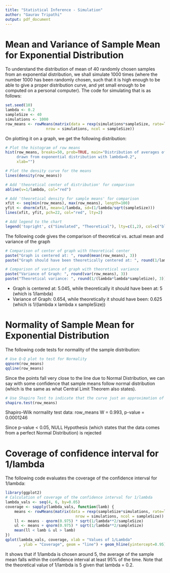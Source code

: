 ```yaml
---
title: "Statistical Inference - Simulation"
author: "Gaurav Tripathi"
output: pdf_document
---
```


# Mean and Variance of Sample Mean for Exponential Distribution

To understand the distribution of mean of 40 randomly chosen samples from an exponential distribution, we shall simulate 1000 times (where the number 1000 has been randomly chosen, such that it is high enough to be able to give a proper distribution curve, and yet small enough to be computed on a personal computer). The code for simulating that is as follows:

```r
set.seed(10)
lambda <- 0.2
sampleSize <- 40
simulations <- 1000
row_means <- rowMeans(matrix(data = rexp(simulations*sampleSize, rate=lambda), 
                  nrow = simulations, ncol = sampleSize))
```

On plotting it on a graph, we get the following distribution:

```r
# Plot the histogram of row means
hist(row_means, breaks=50, prob=TRUE, main="Distribution of averages of samples,
     drawn from exponential distribution with lambda=0.2",
     xlab="")

# Plot the density curve for the means
lines(density(row_means))

# Add 'theoretical center of distribution' for comparison
abline(v=1/lambda, col="red")

# Add 'theoretical density for sample means' for comparison
xfit <- seq(min(row_means), max(row_means), length=100)
yfit <- dnorm(xfit, mean=1/lambda, sd=(1/lambda/sqrt(sampleSize)))
lines(xfit, yfit, pch=22, col="red", lty=2)

# Add legend to the chart
legend('topright', c("Simulated", "Theoretical"), lty=c(1,2), col=c("black", "red"))

```

The following code gives the comparison of theoretical vs. actual mean and variance of the graph

```r
# Comparison of center of graph with theoretical center
paste("Graph is centered at: ", round(mean(row_means), 3))
paste("Graph should have been theoretically centered at: ", round(1/lambda, 3))

# Comparison of variance of graph with theoretical variance
paste("Variance of Graph: ", round(var(row_means), 3))
paste("Theoretical variance: ", round(1/(lambda*lambda*sampleSize), 3))
```
- Graph is centered at:  5.045, while theoretically it should have been at: 5 (which is 1/lambda)
- Variance of Graph:  0.654, while theoretically it should have been: 0.625 (which is 1/(lambda x lambda x sampleSize))

# Normality of Sample Mean for Exponential Distribution

The following code tests for normality of the sample distribution:

```r
# Use Q-Q plot to test for Normality
qqnorm(row_means)
qqline(row_means)
```

Since the points fall very close to the line due to Normal Distribution, we can say with some confidence that sample means follow normal distribution (which is the same as what Central Limit Theorem also states).

```r
# Use Shapiro Test to indicate that the curve just an approximation of normal distribution
shapiro.test(row_means)
```
Shapiro-Wilk normality test
data:  row_means
W = 0.993, p-value = 0.0001246

Since p-value < 0.05, NULL Hypothesis (which states that the data comes from a perfect Normal Distribution) is rejected

# Coverage of confidence interval for 1/lambda

The following code evaluates the coverage of the confidence interval for 1/lambda:

```r
library(ggplot2)
# Calculation of coverage of the confidence interval for 1/lambda
lambda_vals <- seq(4, 6, by=0.05)
coverage <- sapply(lambda_vals, function(lamb) {
    means <- rowMeans(matrix(data = rexp(sampleSize*simulations, rate=lambda),
                               nrow = simulations, ncol = sampleSize))
    ll <- means - qnorm(0.975) * sqrt(1/lambda**2/sampleSize)
    ul <- means + qnorm(0.975) * sqrt(1/lambda**2/sampleSize)
    mean(ll < lamb & ul > lamb)
})
qplot(lambda_vals, coverage, xlab = "Values of 1/Lambda"
      , ylab = "Coverage", geom = "line") + geom_hline(yintercept=0.95)
```

It shows that if 1/lambda is chosen around 5, the average of the sample mean falls within the confidence interval at least 95% of the time. Note that the theoretical value of 1/lambda is 5 given that lambda = 0.2.